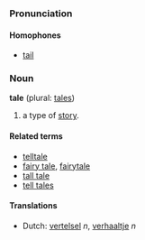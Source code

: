 ===Pronunciation===
====Homophones====
*[[tail]]

===Noun===
'''tale''' (plural: [[tales]])

# a type of [[story]].

====Related terms====
*[[telltale]]
*[[fairy tale]], [[fairytale]]
*[[tall tale]]
*[[tell tales]]

====Translations====
*Dutch: [[vertelsel]] ''n'', [[verhaaltje]] ''n''